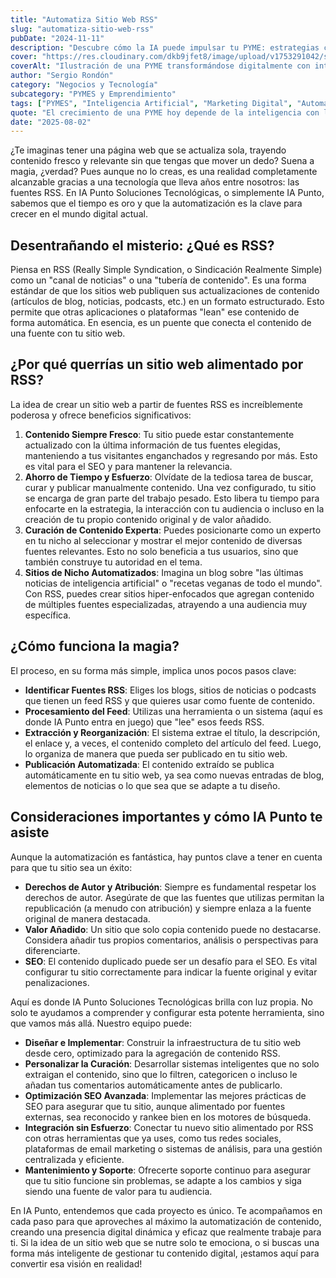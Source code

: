 ```yaml
---
title: "Automatiza Sitio Web RSS"
slug: "automatiza-sitio-web-rss"
pubDate: "2024-11-11"
description: "Descubre cómo la IA puede impulsar tu PYME: estrategias concretas de marketing, automatización y datos para aumentar ventas."
cover: "https://res.cloudinary.com/dkb9jfet8/image/upload/v1753291042/small-business_kk56r6.jpg"
coverAlt: "Ilustración de una PYME transformándose digitalmente con inteligencia artificial."
author: "Sergio Rondón"
category: "Negocios y Tecnología"
subcategory: "PYMES y Emprendimiento"
tags: ["PYMES", "Inteligencia Artificial", "Marketing Digital", "Automatización", "Ventas"]
quote: "El crecimiento de una PYME hoy depende de la inteligencia con la que se aplican datos, IA y estrategia. — Sergio Rondón"
date: "2025-08-02"
---
```




¿Te imaginas tener una página web que se actualiza sola, trayendo contenido fresco y relevante sin que tengas que mover un dedo? Suena a magia, ¿verdad? Pues aunque no lo creas, es una realidad completamente alcanzable gracias a una tecnología que lleva años entre nosotros: las fuentes RSS. En IA Punto Soluciones Tecnológicas, o simplemente IA Punto, sabemos que el tiempo es oro y que la automatización es la clave para crecer en el mundo digital actual.

<h2 id="desentranando-el-misterio-que-es-rss">
  Desentrañando el misterio: ¿Qué es RSS?
</h2>

Piensa en RSS (Really Simple Syndication, o Sindicación Realmente Simple) como un "canal de noticias" o una "tubería de contenido". Es una forma estándar de que los sitios web publiquen sus actualizaciones de contenido (artículos de blog, noticias, podcasts, etc.) en un formato estructurado. Esto permite que otras aplicaciones o plataformas "lean" ese contenido de forma automática. En esencia, es un puente que conecta el contenido de una fuente con tu sitio web.

<h2 id="por-que-querras-un-sitio-web-alimentado-por-rss">
  ¿Por qué querrías un sitio web alimentado por RSS?
</h2>

La idea de crear un sitio web a partir de fuentes RSS es increíblemente poderosa y ofrece beneficios significativos:

1.  <strong>Contenido Siempre Fresco</strong>: Tu sitio puede estar
    constantemente actualizado con la última información de tus fuentes
    elegidas, manteniendo a tus visitantes enganchados y regresando por más.
    Esto es vital para el SEO y para mantener la relevancia.
2.  <strong>Ahorro de Tiempo y Esfuerzo</strong>: Olvídate de la tediosa tarea
    de buscar, curar y publicar manualmente contenido. Una vez configurado, tu
    sitio se encarga de gran parte del trabajo pesado. Esto libera tu tiempo
    para enfocarte en la estrategia, la interacción con tu audiencia o incluso
    en la creación de tu propio contenido original y de valor añadido.
3.  <strong>Curación de Contenido Experta</strong>: Puedes posicionarte como un
    experto en tu nicho al seleccionar y mostrar el mejor contenido de diversas
    fuentes relevantes. Esto no solo beneficia a tus usuarios, sino que también
    construye tu autoridad en el tema.
4.  <strong>Sitios de Nicho Automatizados</strong>: Imagina un blog sobre "las
    últimas noticias de inteligencia artificial" o "recetas veganas de todo el
    mundo". Con RSS, puedes crear sitios hiper-enfocados que agregan contenido
    de múltiples fuentes especializadas, atrayendo a una audiencia muy
    específica.

<h2 id="como-funciona-la-magia">¿Cómo funciona la magia?</h2>

El proceso, en su forma más simple, implica unos pocos pasos clave:

- <strong>Identificar Fuentes RSS</strong>: Eliges los blogs, sitios de noticias
  o podcasts que tienen un feed RSS y que quieres usar como fuente de contenido.
- <strong>Procesamiento del Feed</strong>: Utilizas una herramienta o un sistema
  (aquí es donde IA Punto entra en juego) que "lee" esos feeds RSS.
- <strong>Extracción y Reorganización</strong>: El sistema extrae el título, la
  descripción, el enlace y, a veces, el contenido completo del artículo del
  feed. Luego, lo organiza de manera que pueda ser publicado en tu sitio web.
- <strong>Publicación Automatizada</strong>: El contenido extraído se publica
  automáticamente en tu sitio web, ya sea como nuevas entradas de blog,
  elementos de noticias o lo que sea que se adapte a tu diseño.

<h2 id="consideraciones-importantes-y-como-ia-punto-te-asiste">
  Consideraciones importantes y cómo IA Punto te asiste
</h2>

Aunque la automatización es fantástica, hay puntos clave a tener en cuenta para que tu sitio sea un éxito:

- <strong>Derechos de Autor y Atribución</strong>: Siempre es fundamental
  respetar los derechos de autor. Asegúrate de que las fuentes que utilizas
  permitan la republicación (a menudo con atribución) y siempre enlaza a la
  fuente original de manera destacada.
- <strong>Valor Añadido</strong>: Un sitio que solo copia contenido puede no
  destacarse. Considera añadir tus propios comentarios, análisis o perspectivas
  para diferenciarte.
- <strong>SEO</strong>: El contenido duplicado puede ser un desafío para el SEO.
  Es vital configurar tu sitio correctamente para indicar la fuente original y
  evitar penalizaciones.

Aquí es donde IA Punto Soluciones Tecnológicas brilla con luz propia. No solo te ayudamos a comprender y configurar esta potente herramienta, sino que vamos más allá. Nuestro equipo puede:

- <strong>Diseñar e Implementar</strong>: Construir la infraestructura de tu
  sitio web desde cero, optimizado para la agregación de contenido RSS.
- <strong>Personalizar la Curación</strong>: Desarrollar sistemas inteligentes
  que no solo extraigan el contenido, sino que lo filtren, categoricen o incluso
  le añadan tus comentarios automáticamente antes de publicarlo.
- <strong>Optimización SEO Avanzada</strong>: Implementar las mejores prácticas
  de SEO para asegurar que tu sitio, aunque alimentado por fuentes externas, sea
  reconocido y rankee bien en los motores de búsqueda.
- <strong>Integración sin Esfuerzo</strong>: Conectar tu nuevo sitio alimentado
  por RSS con otras herramientas que ya uses, como tus redes sociales,
  plataformas de email marketing o sistemas de análisis, para una gestión
  centralizada y eficiente.
- <strong>Mantenimiento y Soporte</strong>: Ofrecerte soporte continuo para
  asegurar que tu sitio funcione sin problemas, se adapte a los cambios y siga
  siendo una fuente de valor para tu audiencia.

En IA Punto, entendemos que cada proyecto es único. Te acompañamos en cada paso para que aproveches al máximo la automatización de contenido, creando una presencia digital dinámica y eficaz que realmente trabaje para ti. Si la idea de un sitio web que se nutre solo te emociona, o si buscas una forma más inteligente de gestionar tu contenido digital, ¡estamos aquí para convertir esa visión en realidad!

```

```
